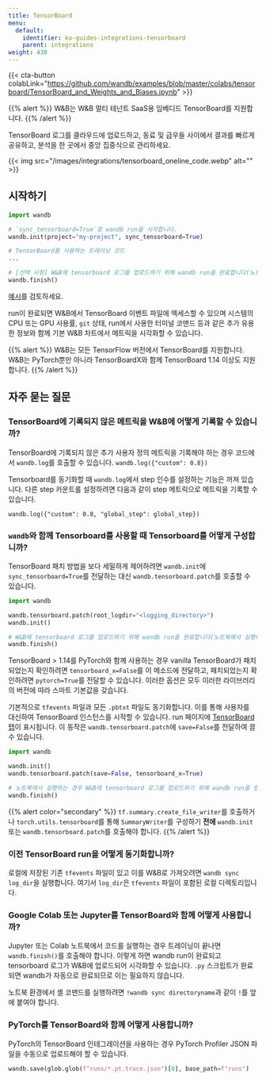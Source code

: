 ```yaml
---
title: TensorBoard
menu:
  default:
    identifier: ko-guides-integrations-tensorboard
    parent: integrations
weight: 430
---
```


{{< cta-button colabLink="https://github.com/wandb/examples/blob/master/colabs/tensorboard/TensorBoard_and_Weights_and_Biases.ipynb" >}}

{{% alert %}}
W&B는 W&B 멀티 테넌트 SaaS용 임베디드 TensorBoard를 지원합니다.
{{% /alert %}}

TensorBoard 로그를 클라우드에 업로드하고, 동료 및 급우들 사이에서 결과를 빠르게 공유하고, 분석을 한 곳에서 중앙 집중식으로 관리하세요.

{{< img src="/images/integrations/tensorboard_oneline_code.webp" alt="" >}}

## 시작하기

```python
import wandb

# `sync_tensorboard=True`로 wandb run을 시작합니다.
wandb.init(project="my-project", sync_tensorboard=True)

# TensorBoard를 사용하는 트레이닝 코드
...

# [선택 사항] W&B에 tensorboard 로그를 업로드하기 위해 wandb run을 완료합니다(노트북에서 실행하는 경우).
wandb.finish()
```

[예시](https://wandb.ai/rymc/simple-tensorboard-example/runs/oab614zf/tensorboard)를 검토하세요.

run이 완료되면 W&B에서 TensorBoard 이벤트 파일에 엑세스할 수 있으며 시스템의 CPU 또는 GPU 사용률, `git` 상태, run에서 사용한 터미널 코맨드 등과 같은 추가 유용한 정보와 함께 기본 W&B 차트에서 메트릭을 시각화할 수 있습니다.

{{% alert %}}
W&B는 모든 TensorFlow 버전에서 TensorBoard를 지원합니다. W&B는 PyTorch뿐만 아니라 TensorBoardX와 함께 TensorBoard 1.14 이상도 지원합니다.
{{% /alert %}}

## 자주 묻는 질문

### TensorBoard에 기록되지 않은 메트릭을 W&B에 어떻게 기록할 수 있습니까?

TensorBoard에 기록되지 않은 추가 사용자 정의 메트릭을 기록해야 하는 경우 코드에서 `wandb.log`를 호출할 수 있습니다. `wandb.log({"custom": 0.8})`

Tensorboard를 동기화할 때 `wandb.log`에서 step 인수를 설정하는 기능은 꺼져 있습니다. 다른 step 카운트를 설정하려면 다음과 같이 step 메트릭으로 메트릭을 기록할 수 있습니다.

`wandb.log({"custom": 0.8, "global_step": global_step})`

### `wandb`와 함께 Tensorboard를 사용할 때 Tensorboard를 어떻게 구성합니까?

TensorBoard 패치 방법을 보다 세밀하게 제어하려면 `wandb.init`에 `sync_tensorboard=True`를 전달하는 대신 `wandb.tensorboard.patch`를 호출할 수 있습니다.

```python
import wandb

wandb.tensorboard.patch(root_logdir="<logging_directory>")
wandb.init()

# W&B에 tensorboard 로그를 업로드하기 위해 wandb run을 완료합니다(노트북에서 실행하는 경우).
wandb.finish()
```

TensorBoard > 1.14를 PyTorch와 함께 사용하는 경우 vanilla TensorBoard가 패치되었는지 확인하려면 `tensorboard_x=False`를 이 메소드에 전달하고, 패치되었는지 확인하려면 `pytorch=True`를 전달할 수 있습니다. 이러한 옵션은 모두 이러한 라이브러리의 버전에 따라 스마트 기본값을 갖습니다.

기본적으로 `tfevents` 파일과 모든 `.pbtxt` 파일도 동기화합니다. 이를 통해 사용자를 대신하여 TensorBoard 인스턴스를 시작할 수 있습니다. run 페이지에 [TensorBoard 탭](https://www.wandb.com/articles/hosted-tensorboard)이 표시됩니다. 이 동작은 `wandb.tensorboard.patch`에 `save=False`를 전달하여 끌 수 있습니다.

```python
import wandb

wandb.init()
wandb.tensorboard.patch(save=False, tensorboard_x=True)

# 노트북에서 실행하는 경우 W&B에 tensorboard 로그를 업로드하기 위해 wandb run을 완료합니다.
wandb.finish()
```

{{% alert color="secondary" %}}
`tf.summary.create_file_writer`를 호출하거나 `torch.utils.tensorboard`를 통해 `SummaryWriter`를 구성하기 **전에** `wandb.init` 또는 `wandb.tensorboard.patch`를 호출해야 합니다.
{{% /alert %}}

### 이전 TensorBoard run을 어떻게 동기화합니까?

로컬에 저장된 기존 `tfevents` 파일이 있고 이를 W&B로 가져오려면 `wandb sync log_dir`을 실행합니다. 여기서 `log_dir`은 `tfevents` 파일이 포함된 로컬 디렉토리입니다.

### Google Colab 또는 Jupyter를 TensorBoard와 함께 어떻게 사용합니까?

Jupyter 또는 Colab 노트북에서 코드를 실행하는 경우 트레이닝이 끝나면 `wandb.finish()`를 호출해야 합니다. 이렇게 하면 wandb run이 완료되고 tensorboard 로그가 W&B에 업로드되어 시각화할 수 있습니다. `.py` 스크립트가 완료되면 wandb가 자동으로 완료되므로 이는 필요하지 않습니다.

노트북 환경에서 셸 코맨드를 실행하려면 `!wandb sync directoryname`과 같이 `!`를 앞에 붙여야 합니다.

### PyTorch를 TensorBoard와 함께 어떻게 사용합니까?

PyTorch의 TensorBoard 인테그레이션을 사용하는 경우 PyTorch Profiler JSON 파일을 수동으로 업로드해야 할 수 있습니다.

```python
wandb.save(glob.glob(f"runs/*.pt.trace.json")[0], base_path=f"runs")
```
